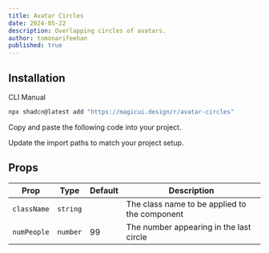 ```yaml
---
title: Avatar Circles
date: 2024-05-22
description: Overlapping circles of avatars.
author: tomonarifeehan
published: true
---
```


<ComponentPreview name="avatar-circles-demo" />

## Installation

<Tabs defaultValue="cli">

<TabsList>
  <TabsTrigger value="cli">CLI</TabsTrigger>
  <TabsTrigger value="manual">Manual</TabsTrigger>
</TabsList>
<TabsContent value="cli">

```bash
npx shadcn@latest add "https://magicui.design/r/avatar-circles"
```

</TabsContent>

<TabsContent value="manual">

<Steps>

<Step>Copy and paste the following code into your project.</Step>

<ComponentSource name="avatar-circles" />

<Step>Update the import paths to match your project setup.</Step>

</Steps>

</TabsContent>

</Tabs>

## Props

| Prop        | Type     | Default | Description                                   |
| ----------- | -------- | ------- | --------------------------------------------- |
| `className` | `string` |         | The class name to be applied to the component |
| `numPeople` | `number` | 99      | The number appearing in the last circle       |
